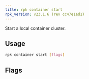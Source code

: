 ```yaml
---
title: rpk container start
rpk_version: v23.1.6 (rev cc47e1ad1)
---
```


<head>
  <meta name="title" content="rpk container start | Redpanda Docs" />
  <meta name="description" content="rpk container start" />
  <link rel="canonical" href="https://docs.redpanda.com/docs/reference/rpk/rpk-container/rpk-container-start/" />
</head>

Start a local container cluster.

## Usage

```bash
rpk container start [flags]
```

## Flags

<!--
[cols=",,",]
|===
|*Value* |*Type* |*Description*

|-h, --help |- |Help for start.

|-n, --nodes |- |uint The number of nodes to start (default 1).

|--retries |- |uint The amount of times to check for the cluster before
considering it unstable and exiting. (default 10).

|-v, --verbose |- |Enable verbose logging (default `false`).
|===

-->

